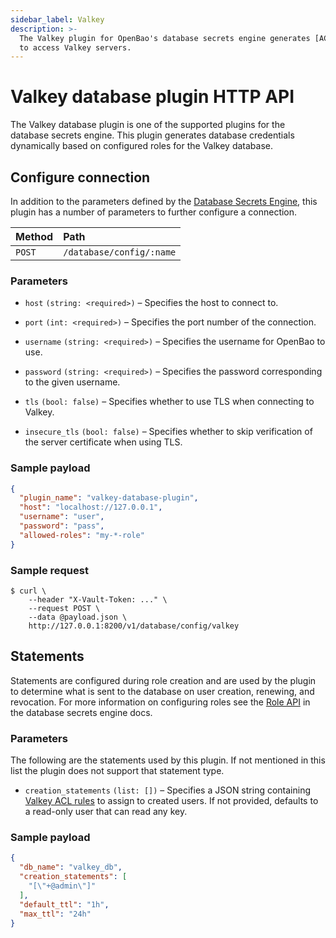 ```yaml
---
sidebar_label: Valkey
description: >-
  The Valkey plugin for OpenBao's database secrets engine generates [ACL credentials](https://valkey.io/docs/manual/security/acl/)
  to access Valkey servers.
---
```


# Valkey database plugin HTTP API

The Valkey database plugin is one of the supported plugins for the database
secrets engine. This plugin generates database credentials dynamically based on
configured roles for the Valkey database.

## Configure connection

In addition to the parameters defined by the [Database
Secrets Engine](index.mdx#configure-connection), this plugin
has a number of parameters to further configure a connection.

| Method | Path                     |
| :----- | :----------------------- |
| `POST` | `/database/config/:name` |

### Parameters

- `host` `(string: <required>)` – Specifies the host to connect to.

- `port` `(int: <required>)` – Specifies the port number of the connection.

- `username` `(string: <required>)` – Specifies the username for OpenBao to use.

- `password` `(string: <required>)` – Specifies the password corresponding to the given username.

- `tls` `(bool: false)` – Specifies whether to use TLS when connecting to Valkey.

- `insecure_tls` `(bool: false)` – Specifies whether to skip verification of the
server certificate when using TLS.

### Sample payload

```json
{
  "plugin_name": "valkey-database-plugin",
  "host": "localhost://127.0.0.1",
  "username": "user",
  "password": "pass",
  "allowed-roles": "my-*-role"
}
```

### Sample request

```shell-session
$ curl \
    --header "X-Vault-Token: ..." \
    --request POST \
    --data @payload.json \
    http://127.0.0.1:8200/v1/database/config/valkey
```

## Statements

Statements are configured during role creation and are used by the plugin to
determine what is sent to the database on user creation, renewing, and
revocation. For more information on configuring roles see the [Role
API](index.mdx#create-role) in the database secrets engine docs.

### Parameters

The following are the statements used by this plugin. If not mentioned in this
list the plugin does not support that statement type.

- `creation_statements` `(list: [])` – Specifies a JSON string containing
[Valkey ACL rules](https://valkey.io/commands/acl-cat) to assign to created users. If not provided, defaults to
a read-only user that can read any key.

### Sample payload

```json
{
  "db_name": "valkey_db",
  "creation_statements": [
    "[\"+@admin\"]"
  ],
  "default_ttl": "1h",
  "max_ttl": "24h"
}
```